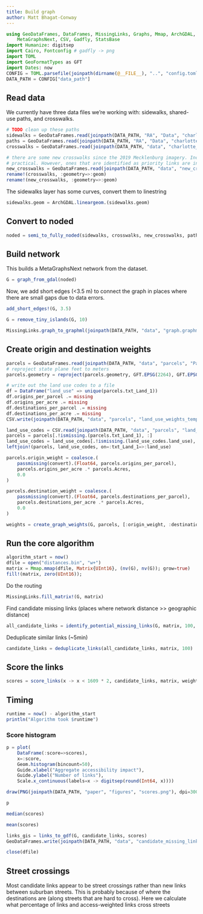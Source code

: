 ```yaml
---
title: Build graph
author: Matt Bhagat-Conway
---
```


```julia
using GeoDataFrames, DataFrames, MissingLinks, Graphs, Mmap, ArchGDAL,
    MetaGraphsNext, CSV, Gadfly, StatsBase
import Humanize: digitsep
import Cairo, Fontconfig # gadfly -> png
import TOML
import GeoFormatTypes as GFT
import Dates: now
CONFIG = TOML.parsefile(joinpath(dirname(@__FILE__), "..", "config.toml"))
DATA_PATH = CONFIG["data_path"]
```

## Read data

We currently have three data files we're working with: sidewalks, shared-use paths, and crosswalks.

```julia
# TODO clean up these paths
sidewalks = GeoDataFrames.read(joinpath(DATA_PATH, "RA", "Data", "charlotte_sidewalks.gpkg"))
paths = GeoDataFrames.read(joinpath(DATA_PATH, "RA", "Data", "charlotte_shared_use_paths.gpkg"))
crosswalks = GeoDataFrames.read(joinpath(DATA_PATH, "data", "charlotte_crosswalks.shp"))

# there are some new crosswalks since the 2019 Mecklenburg imagery. Including all of them is not
# practical. However, ones that are identified as priority links are included in this file.
new_crosswalks = GeoDataFrames.read(joinpath(DATA_PATH, "data", "new_crosswalks_since_2019.gpkg"))
rename!(crosswalks, :geometry=>:geom)
rename!(new_crosswalks, :geometry=>:geom)

```

The sidewalks layer has some curves, convert them to linestring

```julia
sidewalks.geom = ArchGDAL.lineargeom.(sidewalks.geom)
```

## Convert to noded

```julia
noded = semi_to_fully_noded(sidewalks, crosswalks, new_crosswalks, paths; snap_tolerance=3, split_tolerance=0.5)
```

## Build network

This builds a MetaGraphsNext network from the dataset.

```julia
G = graph_from_gdal(noded)
```

Now, we add short edges (<3.5 m) to connect the graph in places where there are small gaps due to data errors.

```julia
add_short_edges!(G, 3.5)
```

```julia
G = remove_tiny_islands(G, 10)
```

```julia
MissingLinks.graph_to_graphml(joinpath(DATA_PATH, "data", "graph.graphml"), G, pretty=true)
```


## Create origin and destination weights

```julia
parcels = GeoDataFrames.read(joinpath(DATA_PATH, "data", "parcels", "Parcel_LandUse.shp"));
# reproject state plane feet to meters
parcels.geometry = reproject(parcels.geometry, GFT.EPSG(2264), GFT.EPSG(32119));
```

```julia
# write out the land use codes to a file
df = DataFrame("land_use" => unique(parcels.txt_Land_1))
df.origins_per_parcel .= missing
df.origins_per_acre .= missing
df.destinations_per_parcel .= missing
df.destinations_per_acre .= missing
CSV.write(joinpath(DATA_PATH, "data", "parcels", "land_use_weights_template.csv"), df)
```

```julia
land_use_codes = CSV.read(joinpath(DATA_PATH, "data", "parcels", "land_use_weights.csv"), DataFrame)
parcels = parcels[.!ismissing.(parcels.txt_Land_1), :]
land_use_codes = land_use_codes[.!ismissing.(land_use_codes.land_use), :]
leftjoin!(parcels, land_use_codes, on=:txt_Land_1=>:land_use)
```

```julia
parcels.origin_weight = coalesce.(
    passmissing(convert).(Float64, parcels.origins_per_parcel),
    parcels.origins_per_acre .* parcels.Acres,
    0.0
)
```

```julia
parcels.destination_weight = coalesce.(
    passmissing(convert).(Float64, parcels.destinations_per_parcel),
    parcels.destinations_per_acre .* parcels.Acres,
    0.0
)
```

```julia
weights = create_graph_weights(G, parcels, [:origin_weight, :destination_weight], 20)
```

## Run the core algorithm

```julia
algorithm_start = now()
dfile = open("distances.bin", "w+")
matrix = Mmap.mmap(dfile, Matrix{UInt16}, (nv(G), nv(G)); grow=true)
fill!(matrix, zero(UInt16));
```

Do the routing

```julia
MissingLinks.fill_matrix!(G, matrix)
```

Find candidate missing links (places where network distance >> geographic distance)

```julia
all_candidate_links = identify_potential_missing_links(G, matrix, 100, 1000)
```

Deduplicate similar links (~5min)

```julia
candidate_links = deduplicate_links(all_candidate_links, matrix, 100)
```


## Score the links

```julia
scores = score_links(x -> x < 1609 * 2, candidate_links, matrix, weights[:, 1], weights[:, 2], 1609 * 2)
```

## Timing

```julia
runtime = now() - algorithm_start
println("Algorithm took $runtime")
```

### Score histogram

```julia
p = plot(
    DataFrame(:score=>scores),
    x=:score,
    Geom.histogram(bincount=50),
    Guide.xlabel("Aggregate accessibility impact"),
    Guide.ylabel("Number of links"),
    Scale.x_continuous(labels=x -> digitsep(round(Int64, x))))

draw(PNG(joinpath(DATA_PATH, "paper", "figures", "scores.png"), dpi=300), p)

p
```

```julia
median(scores)
```

```julia
mean(scores)
```

```julia
links_gis = links_to_gdf(G, candidate_links, scores)
GeoDataFrames.write(joinpath(DATA_PATH, "data", "candidate_missing_links.gpkg"), links_gis; crs=GFT.EPSG(32119));
```

```julia
close(dfile)
```

## Street crossings

Most candidate links appear to be street crossings rather than new links between suburban streets. This is probably because of where the destinations are (along streets that are hard to cross). Here we calculate what percentage of links and access-weighted links cross streets